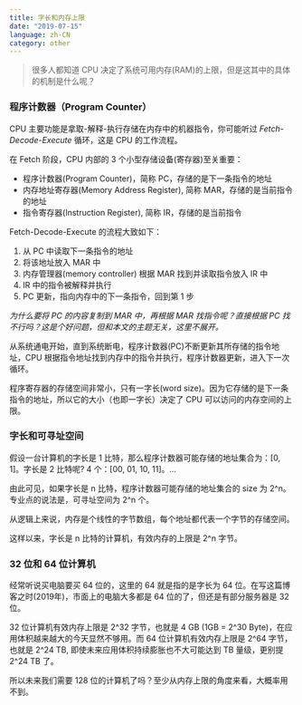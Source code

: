 ```yaml
---
title: 字长和内存上限
date: "2019-07-15"
language: zh-CN
category: other
---
```


> 很多人都知道 CPU 决定了系统可用内存(RAM)的上限，但是这其中的具体的机制是什么呢？

### 程序计数器（Program Counter）

CPU 主要功能是拿取-解释-执行存储在内存中的机器指令，你可能听过 *Fetch-Decode-Execute* 循环，这是 CPU 的工作流程。

在 Fetch 阶段，CPU 内部的 3 个小型存储设备(寄存器)至关重要：

- 程序计数器(Program Counter)，简称 PC，存储的是下一条指令的地址
- 内存地址寄存器(Memory Address Register), 简称 MAR，存储的是当前指令的地址
- 指令寄存器(Instruction Register), 简称 IR，存储的是当前指令

Fetch-Decode-Execute 的流程大致如下：

1. 从 PC 中读取下一条指令的地址
2. 将该地址放入 MAR 中
3. 内存管理器(memory controller) 根据 MAR 找到并读取指令放入 IR 中
4. IR 中的指令被解释并执行
5. PC 更新，指向内存中的下一条指令，回到第 1 步

*为什么要将 PC 的内容复制到 MAR 中，再根据 MAR 找指令呢？直接根据 PC 找不行吗？这是个好问题，但和本文的主题无关，这里不展开。*

从系统通电开始，直到系统断电，程序计数器(PC)不断更新其所存储的指令地址，CPU 根据指令地址找到内存中的指令并执行，程序计数器更新，进入下一次循环。

程序寄存器的存储空间非常小，只有一字长(word size)。因为它存储的是下一条指令的地址，所以它的大小（也即一字长）决定了 CPU 可以访问的内存空间的上限。

### 字长和可寻址空间

假设一台计算机的字长是 1 比特，那么程序计数器可能存储的地址集合为：[0, 1]。字长是 2 比特呢? 4 个：[00, 01, 10, 11]。...

由此可见，如果字长是 n 比特，程序计数器可能存储的地址集合的 size 为 2^n。专业点的说法是，可寻址空间为 2^n 个。

从逻辑上来说，内存是个线性的字节数组，每个地址都代表一个字节的存储空间。

这样以来，字长是 n 比特的计算机，有效内存的上限是 2^n 字节。

### 32 位和 64 位计算机

经常听说买电脑要买 64 位的，这里的 64 就是指的是字长为 64 位。在写这篇博客之时(2019年)，市面上的电脑大多都是 64 位的了，但还是有部分服务器是 32 位。

32 位计算机有效内存上限是 2^32 字节，也就是 4 GB (1GB = 2^30 Byte)，在应用体积越来越大的今天显然不够用。而 64 位计算机有效内存上限是 2^64 字节，也就是 2^24 TB, 即使未来应用体积持续膨胀也不大可能达到 TB 量级，更别提 2^24 TB 了。

所以未来我们需要 128 位的计算机了吗？至少从内存上限的角度来看，大概率用不到。
